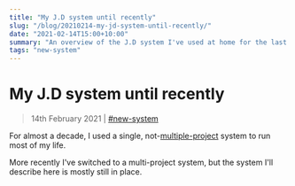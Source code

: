```yaml
---
title: "My J.D system until recently"
slug: "/blog/20210214-my-jd-system-until-recently/"
date: "2021-02-14T15:00+10:00"
summary: "An overview of the J.D system I've used at home for the last ~10 years."
tags: "new-system"
---
```


# My J.D system until recently

> 14th February 2021 | [#new-system](/blog/tags/new-system/)

For almost a decade, I used a single, not-[multiple-project](https://johnnydecimal.com/concepts/multiple-projects/) system to run most of my life.

More recently I've switched to a multi-project system, but the system I'll describe here is mostly still in place.
